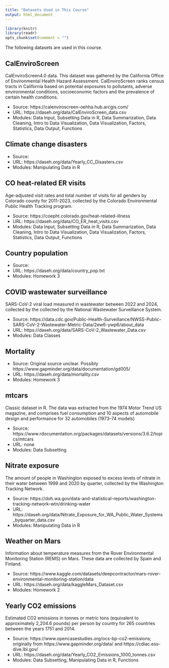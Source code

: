 ```yaml
---
title: "Datasets Used in This Course"
output: html_document
---
```


```r
library(knitr)
library(readr)
opts_chunk$set(comment = "")
```

The following datasets are used in this course.

## CalEnviroScreen

CalEnviroScreen4.0 data. This dataset was gathered by the California Office of Environmental Health Hazard Assessment. CalEnviroScreen ranks census tracts in California based on potential exposures to pollutants, adverse environmental conditions, socioeconomic factors and the prevalence of certain health conditions.

* Source: https://calenviroscreen-oehha.hub.arcgis.com/
* URL: https://daseh.org/data/CalEnviroScreen_data.csv
* Modules: Data Input, Subsetting Data in R, Data Summarization, Data Cleaning, Intro to Data Visualization, Data Visualization, Factors, Statistics, Data Output, Functions

## Climate change disasters

* Source: 
* URL: https://daseh.org/data/Yearly_CC_Disasters.csv
* Modules: Manipulating Data in R

## CO heat-related ER visits

Age-adjusted visit rates and total number of visits for all genders by Colorado county for 2011-2023, collected by the Colorado Environmental Public Health Tracking program.

* Source: https://coepht.colorado.gov/heat-related-illness
* URL: https://daseh.org/data/CO_ER_heat_visits.csv
* Modules: Data Input, Subsetting Data in R, Data Summarization, Data Cleaning, Intro to Data Visualization, Data Visualization, Factors, Statistics, Data Output, Functions

## Country population

* Source: 
* URL: https://daseh.org/data/country_pop.txt
* Modules: Homework 3

## COVID wastewater surveillance

SARS-CoV-2 viral load measured in wastewater between 2022 and 2024, collected by the collected by the National Wastewater Surveillance System.

* Source:  https://data.cdc.gov/Public-Health-Surveillance/NWSS-Public-SARS-CoV-2-Wastewater-Metric-Data/2ew6-ywp6/about_data
* URL: https://daseh.org/data/SARS-CoV-2_Wastewater_Data.csv
* Modules: Data Classes

## Mortality

* Source: Original source unclear. Possibly https://www.gapminder.org/data/documentation/gd005/
* URL: https://daseh.org/data/mortality.csv
* Modules: Homework 3

## mtcars

Classic dataset in R. The data was extracted from the 1974 Motor Trend US magazine, and comprises fuel consumption and 10 aspects of automobile design and performance for 32 automobiles (1973--74 models)

* Source: https://www.rdocumentation.org/packages/datasets/versions/3.6.2/topics/mtcars
* URL: none
* Modules: Data Subsetting

## Nitrate exposure

The amount of people in Washington exposed to excess levels of nitrate in their water between 1999 and 2020 by quarter, collected by the Washington Tracking Network.

* Source:  https://doh.wa.gov/data-and-statistical-reports/washington-tracking-network-wtn/drinking-water
* URL: https://daseh.org/data/Nitrate_Exposure_for_WA_Public_Water_Systems_byquarter_data.csv
* Modules: Manipulating Data in R

## Weather on Mars

Information about temperature measures from the Rover Environmental Monitoring Station (REMS) on Mars. These data are collected by Spain and Finland.

* Source: https://www.kaggle.com/datasets/deepcontractor/mars-rover-environmental-monitoring-station/data
* URL: https://daseh.org/data/kaggleMars_Dataset.csv
* Modules: Homework 2

## Yearly CO2 emissions

Estimated CO2 emissions in tonnes or metric tons (equivalent to approximately 2,204.6 pounds) per person by country for 265 countries between the years 1751 and 2014.

* Source: https://www.opencasestudies.org/ocs-bp-co2-emissions; originally from https://www.gapminder.org/data/ and https://cdiac.ess-dive.lbl.gov/
* URL: https://daseh.org/data/Yearly_CO2_Emissions_1000_tonnes.csv
* Modules: Data Subsetting, Manipulating Data in R, Functions

